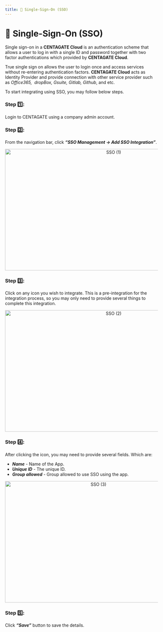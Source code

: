 ```yaml
---
title: 🔐 Single-Sign-On (SSO)
---
```


# 🔐 Single-Sign-On (SSO)

Single sign-on in a **CENTAGATE Cloud** is an authentication scheme that allows a user to log in with a single ID and password together with two factor authentications which provided by **CENTAGATE Cloud**.  <br>

True single sign on allows the user to login once and access services without re-entering authentication factors. **CENTAGATE Cloud** acts as Identity Provider and provide connection with other service provider such as *Office365,  dropBox, Gsuite, Gitlab, Github*, and etc.

To start integrating using SSO, you may follow below steps.

### Step 1️⃣: 
Login to CENTAGATE using a company admin account.

### Step 2️⃣:
From the navigation bar, click ***“SSO Management → Add SSO Integration”***.

&#x20;    
<p align="center">
  <img 
    src="https://raw.githubusercontent.com/signingclouddev/CentagateDocs/main/image/1.4 Developer Guide/1.4.2 Integration Guide/sso(1).gif" 
    width="700" 
    height="400" 
    alt="SSO (1)"
  />
</p>


### Step 3️⃣:
Click on any icon you wish to integrate. This is a pre-integration for the integration process, so you may only need to provide several things to complete this integration.

&#x20;    
<p align="center">
  <img 
    src="https://raw.githubusercontent.com/signingclouddev/CentagateDocs/main/image/1.4 Developer Guide/1.4.2 Integration Guide/sso(2).png" 
    width="700" 
    height="400" 
    alt="SSO (2)"
  />
</p>


### Step 4️⃣:
After clicking the icon, you may need to provide several fields. Which are: 
- ***Name*** - Name of the App. <br>
- ***Unique ID*** - The unique ID. <br>
- ***Group allowed*** - Group allowed to use SSO using the app.

&#x20;    
<p align="center">
  <img 
    src="https://raw.githubusercontent.com/signingclouddev/CentagateDocs/main/image/1.4 Developer Guide/1.4.2 Integration Guide/sso(3).png" 
    width="600" 
    height="400" 
    alt="SSO (3)"
  />
</p>

### Step 5️⃣:
Click ***“Save”*** button to save the details.

